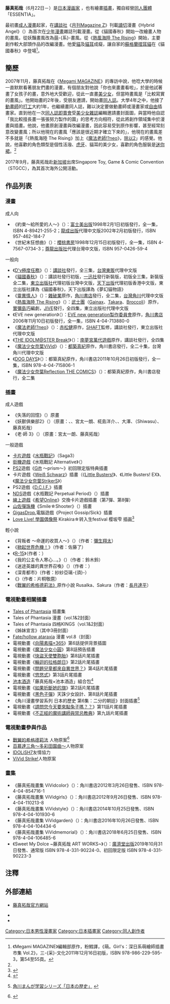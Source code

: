 {{Infobox ACG creator
|name=藤真拓哉
|image_name=
|width=
|caption=
|job=漫畫家、插畫家
|job2=
|romaji=Fujima Takuya
|birthname=
|other_name=
|nickname=
|foreign_name={{lang|ja|藤真 拓哉}}<br>（{{lang|ja|ふじま たくや}}）
|english_name= Takuya Fujima
|sex=
|date of birth=6月22日
|place of birth=
|date of death=
|place of death=
|nationality={{JPN}}
|residence=
|height=
|weight=
|blood_type=
|spouse=
|relatives=
|doujin_circle =ESSENTIA
|subordinate=
|website=http://www.fujimatakuya.com
|educate=
|past=
|work=
|award=
|signature=Takuya Fujima sign.svg|簽名大小=80px
}}

'''藤真拓哉'''（6月22日－）是[[日本|日本]][[漫画家|漫画家]]<!-- 兩人一組的[[日本|日本]][[漫畫家|漫畫家]]組合<ref>東立出版社《熱風海陸 The Rising》單行本第1集（林捷瑜譯，東立出版社2007年12月10日第1刷發行，ISBN 978-986-10-0623-9）第192頁的藤真拓哉後記，第一句話就是：「大家好，我們是藤真。初次見面的讀者，幸會。這本《熱風海陸》第1集，是以藤真拓哉為名所畫的第10本單行本。」同書第193頁的實彌島巧後記提到：「本漫畫的原作《武士道》（{{lang|ja|熱風海陸ブシロード}}），是已故的[[吉田直|吉田直]]老師所留下的縝密壯闊的故事。……幸好在改編漫畫的工作上，得到以藤真拓哉為筆名的兩位老師鼎力相助，終於能走到這一步。每次將原作交給兩位老師後，我總是很期待能看到充滿魅力（呃，說白一點就是[[萌|萌]]啦！）的女孩子、以及魄力十足的動作場面！」</ref> -->，也有繪畫[[插畫|插畫]]，獨自經營[[同人團體|同人團體]]「ESSENTIA」。

最初畫[[成人漫畫|成人漫畫]]起家，在[[講談社|講談社]]《[[月刊Magazine_Z|月刊Magazine Z]]》刊載[[讀切|讀切]]漫畫《Hybrid Angel》（{{lang|ja|Hybrid Angel}}）為首次在[[少年漫畫|少年漫畫]]雜誌刊載漫畫。從《貓國春秋》開始一改繪畫人物的畫風，從妖豔畫風改為[[萌|萌]]-{系}-畫風。從《[[熱風海陸|熱風海陸 The Rising]]》開始，主要創作較大部頭作品的改編漫畫。他愛[[貓|貓]]及[[貓耳|貓耳]]成癡，讓自家的[[蘇格蘭摺耳貓|蘇格蘭摺耳貓]]在《貓國春秋》中登場<ref name="萌。Girl's Vol.2">《Megami MAGAZINE》編輯部原作，粉鱈譯，《萌。Girl's：深日系萌繪師插畫市集 Vol.2》，三-{采}-文化2011年12月16日初版，ISBN 978-986-229-595-3，第54至55頁。</ref>。

== 簡歷 ==
2007年11月，藤真拓哉在《[[Megami_MAGAZINE|Megami MAGAZINE]]》的專訪中說，他唸大學的時候一直默默看著朋友們畫的漫畫，有個朋友對他說「你也來畫畫看啦」，於是他試著畫了女孩子的畫，意外地大受歡迎，從此一直畫[[美少女|美少女]]，但當時畫風是「比較寫實的畫風」。他開始畫的2年後，受朋友邀請，開始畫[[同人誌|同人誌]]。大學4年之中，他接了[[動畫師|動畫師]]的[[打工|打工]]大約1年，也繼續畫同人誌，難以決定要做動畫師或漫畫家或[[自由業|自由]]插畫家。直到他在一次[[同人誌即賣會|同人誌即賣會]]受[[美少女雜誌|美少女雜誌]]編輯邀請畫封面圖，與當時他自認「我比較擅長畫一張張努力製作的圖」的思考方向相符，從此將創作領域集中於漫畫與插畫。他說，他畫原創漫畫與改編漫畫，因此容易受到原作影響，甚至經常刻意改變畫風；所以他現在的畫風「應該是很近期才確立下來的」，他現在的畫風差不多就是「《熱風海陸 The Rising》加上《[[魔法老師!?neo|魔法老師!?neo]]》，[[除以2|除以2]]」的感覺。他說，他喜歡的角色類型是個性活潑、[[虎牙|虎牙]]、貓耳的美少女，喜歡的角色服裝是[[迷你裙|迷你裙]]。<ref name="萌。Girl's Vol.2" />

2017年9月，藤真拓哉赴[[新加坡|新加坡]]出席Singapore Toy, Game & Comic Convention（STGCC），為其首次海外公開活動。

==作品列表==
===漫畫===
; 成人向
*《約束～給所愛的人～》（{{lang|ja|MESSAGE －愛しい人へ－}}）：[[富士美出版|富士美出版]]1998年2月1日初版發行，全一集，ISBN 4-89421-255-2；[[龍成出版|龍成出版]]代理中文版2002年2月初版發行，ISBN 957-462-184-7
*《世紀末狂想曲》（{{lang|ja|JUDGEMENT}}）：[[櫻桃書房|櫻桃書房]]1998年12月15日初版發行，全一集，ISBN 4-7567-0734-3；[[尊龍出版社|尊龍出版社]]代理台灣中文版，ISBN 957-0426-59-4

; 一般向
*《[[D'v極度任務|D'v極度任務]]》（{{lang|ja|D'v（ディーヴァ）}}）：[[講談社|講談社]]發行，全三集，[[台灣東販|台灣東販]]代理中文版
*《[[貓國春秋|貓國春秋]]》（{{lang|ja|Free Collars Kingdom}}）：講談社發行初版，[[一迅社|一迅社]]發行新裝版，初版全三集，新裝版全二集，[[東立出版社|東立出版社]]代理初版台灣中文版，[[天下出版|天下出版]]代理初版香港中文版，東立出版社譯為《貓國春秋》，天下出版譯為《夢幻貓物語》
*《[[靈異情人|靈異情人]]》（{{lang|ja|ツイてるカノジョ}}）：[[雜破業|雜破業]]原作，[[角川書店|角川書店]]發行，全二集，[[台灣角川|台灣角川]]代理中文版
*《[[熱風海陸|熱風海陸 The Rising]]》（{{lang|ja|熱風海陸ブシロードThe Rising}}）：[[製作委員會方式|武士團]]（[[Gainax|Gainax]]、[[Takara|Takara]]、[[Broccoli|Broccoli]]）原作，[[實彌島巧|實彌島巧]]編劇，[[JIVE|JIVE]]發行，全四集，東立出版社代理中文版
*《EVE new generation》（{{lang|ja|EVE new generation}}）：[[製作委員會方式|EVE new generation製作委員會]]原作，[[角川書店|角川書店]]2006年11月10日初版發行，全一集，ISBN 4-04-713880-0
*《[[魔法老師!?neo|魔法老師!?neo]]》（{{lang|ja|ネギま!?neo}}）：[[赤松健|赤松健]]原作，[[SHAFT|SHAFT]]監修，講談社發行，東立出版社代理中文版
*《[[PROJECT_IM@S#.E6.BC.AB.E7.94.BB|THE IDOLM@STER Break!]]》（{{lang|ja|アイドルマスターブレイク！}}）：[[南夢宮萬代遊戲|南夢宮萬代遊戲]]原作，講談社發行，全四集
*《[[魔法少女奈葉ViVid|魔法少女奈葉ViVid]]》（{{lang|ja|魔法少女リリカルなのはViVid}}）：[[都築真紀|都築真紀]]原作，角川書店發行，全二十集，台灣角川代理中文版
*《[[DOG_DAYS|DOG DAYS]]》（{{lang|ja|DOG DAYS}}）：都築真紀原作，角川書店2011年10月26日初版發行，全一集，ISBN 978-4-04-715806-1
*《[[魔法少女奈葉Reflection|魔法少女奈葉Reflection THE COMICS]]》（{{lang|ja|魔法少女リリカルなのはReflection THE COMICS}}）：都築真紀原作，角川書店發行，全二集

=== 插畫 ===
; 成人遊戲
*《失落的回憶》（{{lang|ja|ロストメモリーズ}}）原畫
*《妖獸俱樂部2》（{{lang|ja|妖獣クラブ 2}}）（原畫：{{lang|ja|スミスミ}}、{{lang|ja|紫川弓夜（ゆかりがわ弓夜）}}、宮太一朗、椛島洋介、{{lang|ja|タカヤマンZ}}、大澤{{lang|ja|アツシ}}、{{lang|ja|しわすたかし}}（Shiwasu）、藤真拓哉）
*《老·師 3》（{{lang|ja|せ・ん・せ・い 3}}）（原畫：宮太一朗、藤真拓哉）

; 一般遊戲
*[[卡片遊戲|卡片遊戲]]《[[水瓶戰記|水瓶戰記]]》（Saga3）
*[[街機遊戲|街機遊戲]]《水瓶戰記 Alternative》（{{lang|ja|アクエリアンエイジ オルタナティブ}}）
* [[PS2|PS2]]遊戲《[[Gift_(遊戲)|Gift]] 〜prism〜》初回限定版特典插畫
* 卡片遊戲《[[Weiß_Schwarz|Weiß Schwarz]]》插畫（《[[Little_Busters!|Little Busters!]]》、《Little Busters! EX》、《[[魔法少女奈葉StrikerS|魔法少女奈葉StrikerS]]》）
* PS2遊戲《[[初音島|D.C.I.F.]]》插畫
* [[NDS|NDS]]遊戲《水瓶戰記 Perpetual Period》（{{lang|ja|アクエリアンエイジ Perpetual Period}}）插畫
* [[線上遊戲|線上遊戲]]《[[希望Online|希望Online]]》交換卡片遊戲插畫（第7彈、第8彈）
* [[山佐|山佐]][[彈珠機|彈珠機]]《Smile☆Shooter》（{{lang|ja|スマイル☆シューター}}）插畫
* [[GigasDrop.|GigasDrop.]]電腦遊戲《Project Gossip/Sick》插畫
* [[Love_Live!_學園偶像祭|Love Live! 學園偶像祭]] Kirakira☆转入生festival 樱坂雫 插画<ref>{{Cite news|url=https://lovelive-sif.bushimo.jp/5thproject/kiraten/|title=キラキラ☆転入生フェスティバル|newspaper=キラキラ☆転入生フェスティバル|accessdate=2018-05-15|language=ja|archive-date=2020-11-21|archive-url=https://web.archive.org/web/20201121143617/https://lovelive-sif.bushimo.jp/5thproject/kiraten/|dead-url=no}}</ref>

; 輕小說
* 《背叛者 〜命運的收買人〜》（{{lang|ja|反逆者～ウンメイノカエカタ～}}）（作者：[[彌生翔太|彌生翔太]]）
* 《[[掀起世界危機！|掀起世界危機！]]》（作者：佐藤了）
* 《[[R-15|R-15]]》（作者：{{lang|ja|伏見ひろゆき}}）
* 《我的公主令人寒心…。》（{{lang|ja|ウチの姫さまにはがっかりです…。}}）（作者：鈴木鈴）
* 《迷途英雄的異世界召喚》（{{lang|ja|まちがい英雄の異世界召喚}}）（作者：{{lang|ja|河端ジュン一}}）
* 《深青都市》（作者：紗紗亞璃-{須}-）
* 《{{lang|ja|ガラクタ・パーツ}}》（作者：片桐敬麿）
* 《[[戰翼的希格德莉法|戰翼的希格德莉法》]]原作小說 Rusalka、Sakura（作者：[[長月達平|長月達平]]）

=== 電視動畫相關插畫 ===
*[[Tales_of_Phantasia|Tales of Phantasia]] 插畫集
*Tales of Phantasia 漫畫（vol.1&2封面）
*Tales of Phantasia 四格KINGS（vol.1&2封面）
*《姊妹宣言》（其中3冊封面）
* [[Fate/hollow_ataraxia|Fate/hollow ataraxia]] 漫畫 vol.8（封面）
* 電視動畫《[[向陽素描|向陽素描×365]]》第6話提供背景插圖
* 電視動畫《[[魔法少女小圓|魔法少女小圓]]》第8話預告插畫
* 電視動畫《[[快盜天使雙胞胎|快盜天使雙胞胎]]》第8話片尾插畫
* 電視動畫《[[輪迴的拉格朗日|輪迴的拉格朗日]]》第2話片尾插畫
* 電視動畫《[[問題兒童都來自異世界？|問題兒童都來自異世界？]]》第4話片尾插畫
* 電視動畫《[[悠悠式|悠悠式]]》第3話片尾插畫
* [[池本酒造|池本酒造]]「藤真拓哉×池本酒造」組合包<ref>{{Cite web |url=http://netstore-wind.com/hujima.rb |title=「藤真拓哉×池本酒造」組合包 |access-date=2012-09-02 |archive-date=2012-06-15 |archive-url=https://web.archive.org/web/20120615224051/http://netstore-wind.com/hujima.rb |dead-url=no }}</ref>
* 電視動畫《[[如果折斷她的旗|如果折斷她的旗]]》第2話片尾插畫
* 電視動畫《[[黑色子彈|黑色子彈]]》天誅少女設計、第8話片尾插畫
* 《角川漫畫學習系列 日本的歷史 第6集：二分的朝廷》封面插畫<ref>{{ja icon}} [http://www.kadokawa.co.jp/sp/2014/mangagakushu/ 角川まんが学習シリーズ「日本の歴史」] {{Wayback|url=http://www.kadokawa.co.jp/sp/2014/mangagakushu/ |date=20161010043339 }}</ref>
* 電視動畫《[[請問您今天要來點兔子嗎？|請問您今天要來點兔子嗎？？]]》第11話片尾插畫
* 電視動畫《[[不正經的魔術講師與禁忌教典|不正經的魔術講師與禁忌教典]]》第九話片尾插畫

=== 電視動畫參與作品 ===

* [[戰翼的希格德莉法|戰翼的希格德莉法]] 人物原案<ref>{{Cite web|title=オリジナルアニメーション「戦翼のシグルドリーヴァ」公式サイト|url=http://sigururi.com/|access-date=2022-02-12|last=Inc|first=Aniplex|work=sigururi.com}}</ref>
* [[百慕達三角～多彩田園曲～|百慕達三角～多彩田園曲～]]人物原案
* [[IDOLiSH7|IDOLiSH7]]友情協力
* [[ViVid_Strike!|ViVid Strike!]]人物原案

===畫集===
*《藤真拓哉畫集 ViVidcolor》（{{lang|ja|藤真拓哉画集 ViVidcolor}}）：角川書店2012年3月26日發售、ISBN 978-4-04-854716-1
*《藤真拓哉畫集 ViVidgirls》（{{lang|ja|藤真拓哉画集 ViVidgirls}}）：角川書店2012年9月26日發售、ISBN 978-4-04-110213-8
*《藤真拓哉畫集 ViVidstyle》（{{lang|ja|藤真拓哉画集 ViVidstyle}}）：角川書店2014年10月25日發售、ISBN 978-4-04-101930-6
*《藤真拓哉畫集 ViVidgarden》（{{lang|ja|藤真拓哉画集 ViVidgarden}}）：角川書店2016年10月26日發售、ISBN 978-4-04-104434-6
*《藤真拓哉畫集 ViVidmemorial》（{{lang|ja|藤真拓哉画集 ViVidmemorial}}）：角川書店2018年6月25日發售、ISBN 978-4-04-106485-6
*《Sweet My Dolce ~藤真拓哉 ART WORKS~》（{{lang|ja|Sweet My Dolce ~藤真拓哉 ART WORKS~}}）：[[廣濟堂出版|廣濟堂出版]]2019年10月31日發售、通常版 ISBN 978-4-331-90224-0、初回限定版 ISBN 978-4-331-90223-3

== 注釋 ==
{{Reflist}}

==外部連結==
*{{ja}}[http://www.fujimatakuya.com 藤真拓哉官方網站] {{Wayback|url=http://www.fujimatakuya.com/ |date=20210319032729 }}
*{{twitter|fujimatakuya}}
*{{pixiv|22526}}

{{DEFAULTSORT:Fujima Takuya}}
[[Category:日本男性漫畫家|Category:日本男性漫畫家]]
[[Category:日本插畫家|Category:日本插畫家]]
[[Category:同人創作者|Category:同人創作者]]
<!--[[Category:共用筆名|Category:共用筆名]]-->
